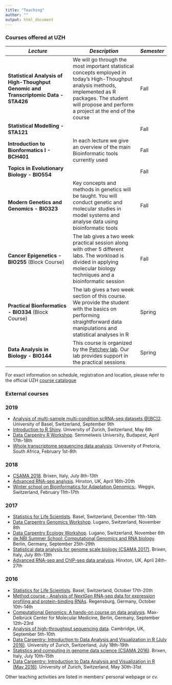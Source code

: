 ```yaml
---
title: "Teaching"
author: ""
output: html_document
---
```


### **Courses offered at UZH**

*Lecture*      | *Description*               | *Semester*
-------------------------------|--------------------------------|--------
**Statistical Analysis of High-Thoughput Genomic and Transcriptomic Data - STA426** | We will go through the most important statistical concepts employed in today's High-Thoughput analysis methods, implemented as R packages. The student will propose and perform a project at the end of the course | Fall 
**Statistical Modelling - STA121** | | Fall
**Introduction to Bionformatics I - BCH401 ** | In each lecture we give an overview of the main Bioinformatic tools currently used  | Fall
**Topics in Evolutionary Biology - BIO554 ** | | Fall
**Modern Genetics and Genomics - BIO323 ** | Key concepts and methods in genetics will be taught. You will conduct genetic and molecular studies in model systems and analyse data using bioinformatic tools | Fall
**Cancer Epigenetics - BIO255** (Block Course) | The lab gives a two week practical session along with other 5 different labs. The workload is divided in applying molecular biology techniques and a bioinformatic session | Fall
**Practical Bionformatics - BIO334** (Block Course) | The lab gives a two week section of this course. We provide the student with the basics on performing straightforward data manipulations and statistical analyses in R | Spring
**Data Analysis in Biology - BIO144** | This course is organized by the [Petchey lab](https://www.ieu.uzh.ch/en/staff/member/petchey_owen.html). Our lab provides support in the practical sessions | Spring

For exact information on schedule, registration and location, please refer to the official UZH [course catalogue](https://studentservices.uzh.ch/uzh/anonym/vvz/index.html?sap-language=EN&sap-ui-language=EN)

### **External courses**

<!-- LETS KEEP TO THE STYLE: URL. Place, Country, Date(s) .. newest to oldest -->

### 2019
* [Analysis of multi-sample multi-condition scRNA-seq datasets @[BC]2](https://www.basellife.org/2019/basel-life-structure/bc2/programme/tutorials-and-workshops.html#c68325). University of Basel, Switzerland, September 9th
* [Introduction to R Shiny](https://www.sib.swiss/training/course/2019-05-zu-shiny). University of Zurich, Switzerland, May 6th 
* [Data Carpentry R Workshop](https://traviscg.github.io/2019-04-17-semmelweis/). Semmelweis University, Budapest, April 17th-18th 
* [Whole transcriptome sequencing data analysis](https://www.acgt.co.za/newsroom/events/whole-transcriptome-sequencing-data-analysis-workshop-01-08th-february-2019-university-of-pretoria/).
University of Pretoria, South Africa, February 1st-8th

### 2018

* [CSAMA 2018](http://www-huber.embl.de/csama2018/). Brixen, Italy, July 8th-13th
* [Advanced RNA-seq analysis](https://www.ebi.ac.uk/training/events/2018/advanced-rna-seq-analysis). Hinxton, UK, April 16th-20th
* [Winter school on Bioinformatics for Adaptation Genomics:](http://www.adaptation.ethz.ch/education/bag-winter-school-2018.html). Weggis, Switzerland, February 11th-17th

### 2017

* [Statistics for Life Scientists](https://www.sib.swiss/training/course/stats-basel2017). Basel, Switzerland, December 11th-14th
* [Data Carpentry Genomics Workshop](https://pennekampster.github.io/2017-11-08-lugano/). Lugano, Switzerland, November 8th
* [Data Carpentry Ecology Workshop](https://pennekampster.github.io/2017-11-06-lugano/). Lugano, Switzerland, November 6th
* [de.NBI Summer School: Computational Genomics and RNA biology](https://www.denbi.de/22-training-cat/training-courses/278-de-nbi-summer-school-computational-genomics-and-rna-biology). Berlin, Germany, September 25th-29th
* [Statistical data analysis for genome scale biology (CSAMA 2017)](http://www.huber.embl.de/csama2017/#home). Brixen, Italy, July 8th-13th
* [Advanced RNA-seq and ChIP-seq data analysis](http://www.ebi.ac.uk/training/events/2017/advanced-rna-seq-and-chip-seq-data-analysis-1). Hinxton, UK, April 24th-27th

### 2016

* [Statistics for Life Scientists](http://edu.isb-sib.ch/course/view.php?id=269). Basel, Switzerland, October 17th-20th
* [Method course - Analysis of NextGen RNA-seq data for expression profiling and protein-binding RNAs](http://www.uni-regensburg.de/medicine/statistical-bioinformatics/method-course-oct-16/program/index.html). Regensburg, Germany, October 10th-14th
* [Computational Genomics: A hands-on course on data analysis](http://compgen2016.mdc-berlin.de/). Max-Delbrück Center for Molecular Medicine, Berlin, Germany, September 12th-23rd
* [Analysis of high-throughput sequencing data](http://events.embo.org/16-htp-seq/). Cambridge, UK, September 5th-10th
* [Data Carpentry: Introduction to Data Analysis and Visualization in R (July 2016)](https://markrobinsonuzh.github.io/2016-07-18-zurich/). University of Zurich, Switzerland, July 18th-19th
* [Statistics and computing in genome data science (CSAMA 2016)](http://www.huber.embl.de/csama2016/about/). Brixen, Italy, July 10th-15th
* [Data Carpentry: Introduction to Data Analysis and Visualization in R (May 2016)](https://lmweber.github.io/2016-05-30-Zurich/). University of Zurich, Switzerland, May 30th-31st

Other teaching activities are listed in members' personal webpage or cv.